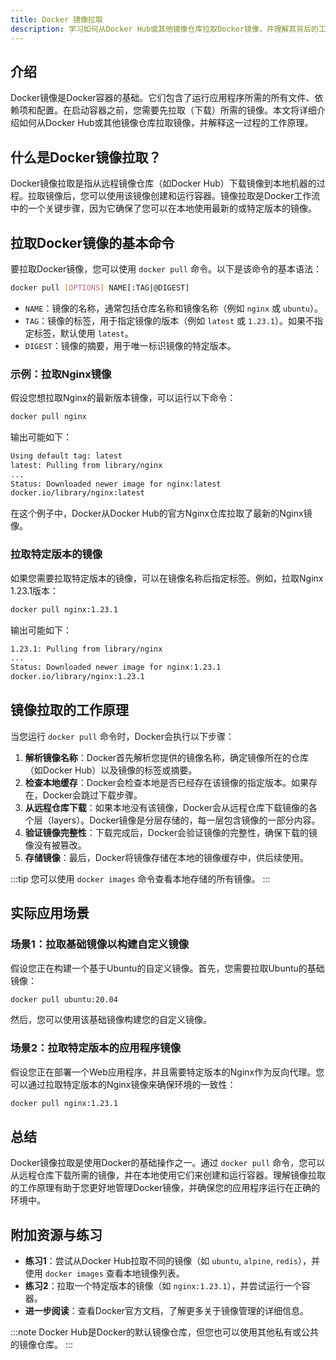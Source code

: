 ```yaml
---
title: Docker 镜像拉取
description: 学习如何从Docker Hub或其他镜像仓库拉取Docker镜像，并理解其背后的工作原理。
---
```


## 介绍

Docker镜像是Docker容器的基础。它们包含了运行应用程序所需的所有文件、依赖项和配置。在启动容器之前，您需要先拉取（下载）所需的镜像。本文将详细介绍如何从Docker Hub或其他镜像仓库拉取镜像，并解释这一过程的工作原理。

## 什么是Docker镜像拉取？

Docker镜像拉取是指从远程镜像仓库（如Docker Hub）下载镜像到本地机器的过程。拉取镜像后，您可以使用该镜像创建和运行容器。镜像拉取是Docker工作流中的一个关键步骤，因为它确保了您可以在本地使用最新的或特定版本的镜像。

## 拉取Docker镜像的基本命令

要拉取Docker镜像，您可以使用 `docker pull` 命令。以下是该命令的基本语法：

```bash
docker pull [OPTIONS] NAME[:TAG|@DIGEST]
```

- `NAME`：镜像的名称，通常包括仓库名称和镜像名称（例如 `nginx` 或 `ubuntu`）。
- `TAG`：镜像的标签，用于指定镜像的版本（例如 `latest` 或 `1.23.1`）。如果不指定标签，默认使用 `latest`。
- `DIGEST`：镜像的摘要，用于唯一标识镜像的特定版本。

### 示例：拉取Nginx镜像

假设您想拉取Nginx的最新版本镜像，可以运行以下命令：

```bash
docker pull nginx
```

输出可能如下：

```bash
Using default tag: latest
latest: Pulling from library/nginx
...
Status: Downloaded newer image for nginx:latest
docker.io/library/nginx:latest
```

在这个例子中，Docker从Docker Hub的官方Nginx仓库拉取了最新的Nginx镜像。

### 拉取特定版本的镜像

如果您需要拉取特定版本的镜像，可以在镜像名称后指定标签。例如，拉取Nginx 1.23.1版本：

```bash
docker pull nginx:1.23.1
```

输出可能如下：

```bash
1.23.1: Pulling from library/nginx
...
Status: Downloaded newer image for nginx:1.23.1
docker.io/library/nginx:1.23.1
```

## 镜像拉取的工作原理

当您运行 `docker pull` 命令时，Docker会执行以下步骤：

1. **解析镜像名称**：Docker首先解析您提供的镜像名称，确定镜像所在的仓库（如Docker Hub）以及镜像的标签或摘要。
2. **检查本地缓存**：Docker会检查本地是否已经存在该镜像的指定版本。如果存在，Docker会跳过下载步骤。
3. **从远程仓库下载**：如果本地没有该镜像，Docker会从远程仓库下载镜像的各个层（layers）。Docker镜像是分层存储的，每一层包含镜像的一部分内容。
4. **验证镜像完整性**：下载完成后，Docker会验证镜像的完整性，确保下载的镜像没有被篡改。
5. **存储镜像**：最后，Docker将镜像存储在本地的镜像缓存中，供后续使用。

:::tip
您可以使用 `docker images` 命令查看本地存储的所有镜像。
:::

## 实际应用场景

### 场景1：拉取基础镜像以构建自定义镜像

假设您正在构建一个基于Ubuntu的自定义镜像。首先，您需要拉取Ubuntu的基础镜像：

```bash
docker pull ubuntu:20.04
```

然后，您可以使用该基础镜像构建您的自定义镜像。

### 场景2：拉取特定版本的应用程序镜像

假设您正在部署一个Web应用程序，并且需要特定版本的Nginx作为反向代理。您可以通过拉取特定版本的Nginx镜像来确保环境的一致性：

```bash
docker pull nginx:1.23.1
```

## 总结

Docker镜像拉取是使用Docker的基础操作之一。通过 `docker pull` 命令，您可以从远程仓库下载所需的镜像，并在本地使用它们来创建和运行容器。理解镜像拉取的工作原理有助于您更好地管理Docker镜像，并确保您的应用程序运行在正确的环境中。

## 附加资源与练习

- **练习1**：尝试从Docker Hub拉取不同的镜像（如 `ubuntu`, `alpine`, `redis`），并使用 `docker images` 查看本地镜像列表。
- **练习2**：拉取一个特定版本的镜像（如 `nginx:1.23.1`），并尝试运行一个容器。
- **进一步阅读**：查看Docker官方文档，了解更多关于镜像管理的详细信息。

:::note
Docker Hub是Docker的默认镜像仓库，但您也可以使用其他私有或公共的镜像仓库。
:::